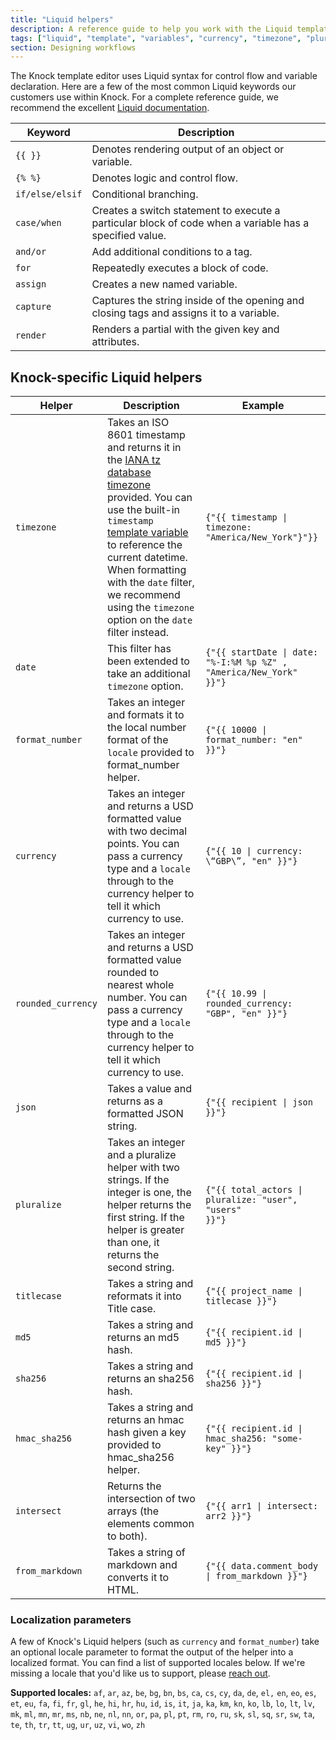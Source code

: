 ```yaml
---
title: "Liquid helpers"
description: A reference guide to help you work with the Liquid templating language in Knock.
tags: ["liquid", "template", "variables", "currency", "timezone", "pluralize"]
section: Designing workflows
---
```


The Knock template editor uses Liquid syntax for control flow and variable declaration. Here are a few of the most common Liquid keywords our customers use within Knock. For a complete reference guide, we recommend the excellent [Liquid documentation](https://shopify.github.io/liquid/).

| Keyword         | Description                                                                                             |
| --------------- | ------------------------------------------------------------------------------------------------------- |
| `{{ }}`         | Denotes rendering output of an object or variable.                                                      |
| `{% %}`         | Denotes logic and control flow.                                                                         |
| `if/else/elsif` | Conditional branching.                                                                                  |
| `case/when`     | Creates a switch statement to execute a particular block of code when a variable has a specified value. |
| `and/or`        | Add additional conditions to a tag.                                                                     |
| `for`           | Repeatedly executes a block of code.                                                                    |
| `assign`        | Creates a new named variable.                                                                           |
| `capture`       | Captures the string inside of the opening and closing tags and assigns it to a variable.                |
| `render`        | Renders a partial with the given key and attributes.                                                    |

## Knock-specific Liquid helpers

| Helper             | Description                                                                                                                                                                                                                                                                                                                                                                                                      | Example                                                                           |
| ------------------ | ---------------------------------------------------------------------------------------------------------------------------------------------------------------------------------------------------------------------------------------------------------------------------------------------------------------------------------------------------------------------------------------------------------------- | --------------------------------------------------------------------------------- |
| `timezone`         | Takes an ISO 8601 timestamp and returns it in the [IANA tz database timezone](https://en.wikipedia.org/wiki/List_of_tz_database_time_zones) provided. You can use the built-in `timestamp` [template variable](/designing-workflows/template-editor/variables) to reference the current datetime. When formatting with the `date` filter, we recommend using the `timezone` option on the `date` filter instead. | <code>{"{{ timestamp \| timezone: \"America/New_York\"}"}}</code>                 |
| `date`             | This filter has been extended to take an additional `timezone` option.                                                                                                                                                                                                                                                                                                                                           | <code>{"{{ startDate \| date: \"%-I:%M %p %Z\" , \"America/New_York\" }}"}</code> |
| `format_number`    | Takes an integer and formats it to the local number format of the `locale` provided to format_number helper.                                                                                                                                                                                                                                                                                                     | <code>{"{{ 10000 \| format_number: \"en\" }}"}</code>                             |
| `currency`         | Takes an integer and returns a USD formatted value with two decimal points. You can pass a currency type and a `locale` through to the currency helper to tell it which currency to use.                                                                                                                                                                                                                         | <code>{"{{ 10 \| currency: \“GBP\”, \"en\" }}"}</code>                            |
| `rounded_currency` | Takes an integer and returns a USD formatted value rounded to nearest whole number. You can pass a currency type and a `locale` through to the currency helper to tell it which currency to use.                                                                                                                                                                                                                 | <code>{"{{ 10.99 \| rounded_currency: \"GBP\", \"en\" }}"}</code>                 |
| `json`             | Takes a value and returns as a formatted JSON string.                                                                                                                                                                                                                                                                                                                                                            | <code>{"{{ recipient \| json }}"}</code>                                          |
| `pluralize`        | Takes an integer and a pluralize helper with two strings. If the integer is one, the helper returns the first string. If the helper is greater than one, it returns the second string.                                                                                                                                                                                                                           | <code>{"{{ total_actors \| pluralize: \"user\", \"users\" }}"}</code>             |
| `titlecase`        | Takes a string and reformats it into Title case.                                                                                                                                                                                                                                                                                                                                                                 | <code>{"{{ project_name \| titlecase }}"}</code>                                  |
| `md5`              | Takes a string and returns an md5 hash.                                                                                                                                                                                                                                                                                                                                                                          | <code>{"{{ recipient.id \| md5 }}"}</code>                                        |
| `sha256`           | Takes a string and returns an sha256 hash.                                                                                                                                                                                                                                                                                                                                                                       | <code>{"{{ recipient.id \| sha256 }}"}</code>                                     |
| `hmac_sha256`      | Takes a string and returns an hmac hash given a key provided to hmac_sha256 helper.                                                                                                                                                                                                                                                                                                                              | <code>{"{{ recipient.id \| hmac_sha256: \"some-key\" }}"}</code>                  |
| `intersect`        | Returns the intersection of two arrays (the elements common to both).                                                                                                                                                                                                                                                                                                                                            | <code>{"{{ arr1 \| intersect: arr2 }}"}</code>                                    |
| `from_markdown`    | Takes a string of markdown and converts it to HTML.                                                                                                                                                                                                                                                              | <code>{"{{ data.comment_body \| from_markdown }}"}</code>                         |

### Localization parameters

A few of Knock's Liquid helpers (such as `currency` and `format_number`) take an optional locale parameter to format the output of the helper into a localized format. You can find a list of supported locales below. If we're missing a locale that you'd like us to support, please [reach out](mailto:support@knock.app).

**Supported locales:** `af`, `ar`, `az`, `be`, `bg`, `bn`, `bs`, `ca`, `cs`, `cy`, `da`, `de`, `el,` `en`, `eo`, `es`, `et`, `eu`, `fa`, `fi`, `fr`, `gl`, `he`, `hi`, `hr`, `hu`, `id`, `is`, `it`, `ja`, `ka`, `km`, `kn`, `ko`, `lb`, `lo`, `lt`, `lv`, `mk`, `ml`, `mn`, `mr`, `ms`, `nb`, `ne`, `nl`, `nn`, `or`, `pa`, `pl`, `pt`, `rm`, `ro`, `ru`, `sk`, `sl`, `sq`, `sr`, `sw`, `ta`, `te`, `th`, `tr`, `tt`, `ug`, `ur`, `uz`, `vi`, `wo`, `zh`
